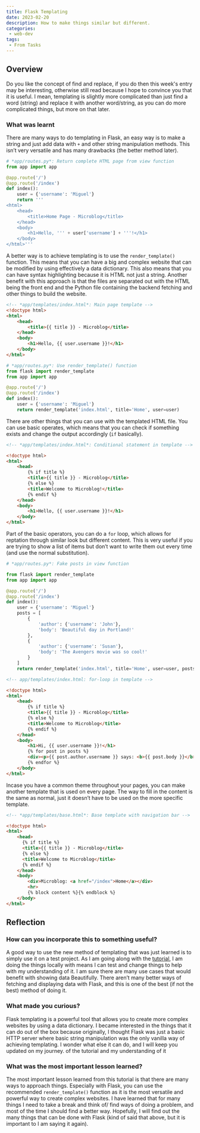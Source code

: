 ```yaml
---
title: Flask Templating
date: 2023-02-20
description: How to make things similar but different.
categories:
 - web-dev
tags:
 - From Tasks
---
```


## Overview

Do you like the concept of find and replace, if you do then this week's entry may be interesting, otherwise still read because I hope to convince you that it is useful. I mean, templating is slightly more complicated than just find a word (string) and replace it with another word/string, as you can do more complicated things, but more on that later.

### What was learnt

There are many ways to do templating in Flask, an easy way is to make a string and just add data with `+` and other string manipulation methods. This isn’t very versatile and has many drawbacks (the better method later).

```python
# *app/routes.py*: Return complete HTML page from view function
from app import app

@app.route('/')
@app.route('/index')
def index():
    user = {'username': 'Miguel'}
    return '''
<html>
    <head>
        <title>Home Page - Microblog</title>
    </head>
    <body>
        <h1>Hello, ''' + user['username'] + '''!</h1>
    </body>
</html>'''
```

A better way is to achieve templating is to use the `render_template()` function. This means that you can have a big and complex website that can be modified by using effectively a data dictionary. This also means that you can have syntax highlighting because it is HTML not just a string. Another benefit with this approach is that the files are separated out with the HTML being the front end and the Python file containing the backend fetching and other things to build the website.

```html
<!-- *app/templates/index.html*: Main page template -->
<!doctype html>
<html>
    <head>
        <title>{{ title }} - Microblog</title>
    </head>
    <body>
        <h1>Hello, {{ user.username }}!</h1>
    </body>
</html>
```

```python
# *app/routes.py*: Use render_template() function
from flask import render_template
from app import app

@app.route('/')
@app.route('/index')
def index():
    user = {'username': 'Miguel'}
    return render_template('index.html', title='Home', user=user)
```

There are other things that you can use with the templated HTML file. You can use basic operates, which means that you can check if something exists and change the output accordingly (`if` basically).

```html
<!-- *app/templates/index.html*: Conditional statement in template -->

<!doctype html>
<html>
    <head>
        {% if title %}
        <title>{{ title }} - Microblog</title>
        {% else %}
        <title>Welcome to Microblog!</title>
        {% endif %}
    </head>
    <body>
        <h1>Hello, {{ user.username }}!</h1>
    </body>
</html>
```

Part of the basic operators, you can do a `for` loop, which allows for reptation through similar look but different content. This is very useful if you are trying to show a list of items but don’t want to write them out every time (and use the normal substitution).

```python
# *app/routes.py*: Fake posts in view function 

from flask import render_template
from app import app

@app.route('/')
@app.route('/index')
def index():
    user = {'username': 'Miguel'}
    posts = [
        {
            'author': {'username': 'John'},
            'body': 'Beautiful day in Portland!'
        },
        {
            'author': {'username': 'Susan'},
            'body': 'The Avengers movie was so cool!'
        }
    ]
    return render_template('index.html', title='Home', user=user, posts=posts)
```

```html
<!-- app/templates/index.html: for-loop in template -->

<!doctype html>
<html>
    <head>
        {% if title %}
        <title>{{ title }} - Microblog</title>
        {% else %}
        <title>Welcome to Microblog</title>
        {% endif %}
    </head>
    <body>
        <h1>Hi, {{ user.username }}!</h1>
        {% for post in posts %}
        <div><p>{{ post.author.username }} says: <b>{{ post.body }}</b></p></div>
        {% endfor %}
    </body>
</html>
```

Incase you have a common theme throughout your pages, you can make another template that is used on every page. The way to fill in the content is the same as normal, just it doesn’t have to be used on the more specific template.

```html
<!-- *app/templates/base.html*: Base template with navigation bar -->

<!doctype html>
<html>
    <head>
      {% if title %}
      <title>{{ title }} - Microblog</title>
      {% else %}
      <title>Welcome to Microblog</title>
      {% endif %}
    </head>
    <body>
        <div>Microblog: <a href="/index">Home</a></div>
        <hr>
        {% block content %}{% endblock %}
    </body>
</html>
```

## Reflection

### How can you incorporate this to something useful?

A good way to use the new method of templating that was just learned is to simply use it on a test project. As I am going along with the [tutorial](https://blog.miguelgrinberg.com/post/the-flask-mega-tutorial-part-ii-templates), I am doing the things locally with means I can test and change things to help with my understanding of it. I am sure there are many use cases that would benefit with showing data Beautifully. There aren’t many better ways of fetching and displaying data with Flask, and this is one of the best (if not the best) method of doing it.

### What made you curious?

Flask templating is a powerful tool that allows you to create more complex websites by using a data dictionary. I became interested in the things that it can do out of the box because originally, I thought Flask was just a basic HTTP server where basic string manipulation was the only vanilla way of achieving templating. I wonder what else it can do, and I will keep you updated on my journey. of the tutorial and my understanding of it

### What was the most important lesson learned?

The most important lesson learned from this tutorial is that there are many ways to approach things. Especially with Flask, you can use the recommended `render_template()` function as it is the most versatile and powerful way to create complex websites. I have learned that for many things I need to take a break and think of/ find ways of doing a problem, and most of the time I should find a better way. Hopefully, I will find out the many things that can be done with Flask (kind of said that above, but it is important to I am saying it again).
